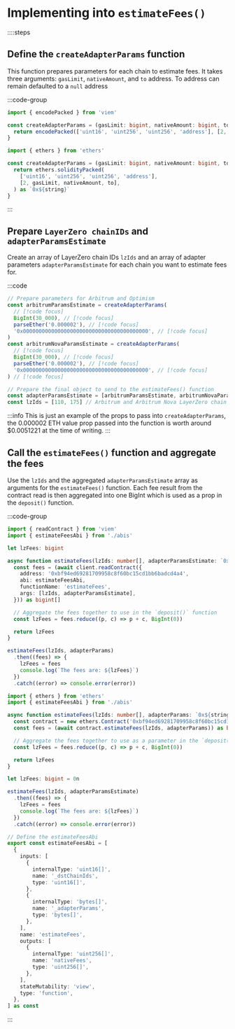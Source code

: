 # Implementing into `estimateFees()`

::::steps

## Define the `createAdapterParams` function

This function prepares parameters for each chain to estimate fees. It takes three arguments: `gasLimit`, `nativeAmount`, and `to` address. To address can remain defaulted to a `null` address

:::code-group

```ts [viem]
import { encodePacked } from 'viem'

const createAdapterParams = (gasLimit: bigint, nativeAmount: bigint, to: string) => {
  return encodePacked(['uint16', 'uint256', 'uint256', 'address'], [2, gasLimit, nativeAmount, to as `0x${string}`])
}
```

```ts [ethers]
import { ethers } from 'ethers'

const createAdapterParams = (gasLimit: bigint, nativeAmount: bigint, to: string) => {
  return ethers.solidityPacked(
    ['uint16', 'uint256', 'uint256', 'address'],
    [2, gasLimit, nativeAmount, to],
  ) as `0x${string}`
}
```

:::

## Prepare `LayerZero chainIDs` and `adapterParamsEstimate`

Create an array of LayerZero chain IDs `lzIds` and an array of adapter parameters `adapterParamsEstimate` for each chain you want to estimate fees for.

:::code

```ts [viem]
// Prepare parameters for Arbitrum and Optimism
const arbitrumParamsEstimate = createAdapterParams(
  // [!code focus]
  BigInt(30_000), // [!code focus]
  parseEther('0.000002'), // [!code focus]
  '0x0000000000000000000000000000000000000000', // [!code focus]
)
const arbitrumNovaParamsEstimate = createAdapterParams(
  // [!code focus]
  BigInt(30_000), // [!code focus]
  parseEther('0.000002'), // [!code focus]
  '0x0000000000000000000000000000000000000000', // [!code focus]
) // [!code focus]

// Prepare the final object to send to the estimateFees() function
const adapterParamsEstimate = [arbitrumParamsEstimate, arbitrumNovaParamsEstimate] // [!code focus]
const lzIds = [110, 175] // Arbitrum and Arbitrum Nova LayerZero chain IDs  // [!code focus]
```

:::info
This is just an example of the props to pass into `createAdapterParams`, the 0.000002 ETH value prop passed into the function is worth around $0.0051221 at the time of writing.
:::

## Call the `estimateFees()` function and aggregate the fees

Use the `lzIds` and the aggregated `adapterParamsEstimate` array as arguments for the `estimateFees()` function. Each fee result from the contract read is then aggregated into one BigInt which is used as a prop in the `deposit()` function.

:::code-group

```ts [viem]
import { readContract } from 'viem'
import { estimateFeesAbi } from './abis'

let lzFees: bigint

async function estimateFees(lzIds: number[], adapterParamsEstimate: `0x${string}`[]): Promise<bigint> {
  const fees = (await client.readContract({
    address: '0xbf94ed69281709958c8f60bc15cd1bb6badcd4a4',
    abi: estimateFeesAbi,
    functionName: 'estimateFees',
    args: [lzIds, adapterParamsEstimate],
  })) as bigint[]

  // Aggregate the fees together to use in the `deposit()` function
  const lzFees = fees.reduce((p, c) => p + c, BigInt(0))

  return lzFees
}

estimateFees(lzIds, adapterParams)
  .then((fees) => {
    lzFees = fees
    console.log(`The fees are: ${lzFees}`)
  })
  .catch((error) => console.error(error))
```

```ts [ethers]
import { ethers } from 'ethers'
import { estimateFeesAbi } from './abis'

async function estimateFees(lzIds: number[], adapterParams: `0x${string}`[]): Promise<bigint> {
  const contract = new ethers.Contract('0xbf94ed69281709958c8f60bc15cd1bb6badcd4a4', estimateFeesAbi, provider)
  const fees = (await contract.estimateFees(lzIds, adapterParams)) as bigint[]

  // Aggregate the fees together to use as a parameter in the `deposit()` function
  const lzFees = fees.reduce((p, c) => p + c, BigInt(0))

  return lzFees
}

let lzFees: bigint = 0n

estimateFees(lzIds, adapterParamsEstimate)
  .then((fees) => {
    lzFees = fees
    console.log(`The fees are: ${lzFees}`)
  })
  .catch((error) => console.error(error))
```

```ts [abi.ts]
// Define the estimateFeesAbi
export const estimateFeesAbi = [
  {
    inputs: [
      {
        internalType: 'uint16[]',
        name: '_dstChainIds',
        type: 'uint16[]',
      },
      {
        internalType: 'bytes[]',
        name: '_adapterParams',
        type: 'bytes[]',
      },
    ],
    name: 'estimateFees',
    outputs: [
      {
        internalType: 'uint256[]',
        name: 'nativeFees',
        type: 'uint256[]',
      },
    ],
    stateMutability: 'view',
    type: 'function',
  },
] as const
```

:::
